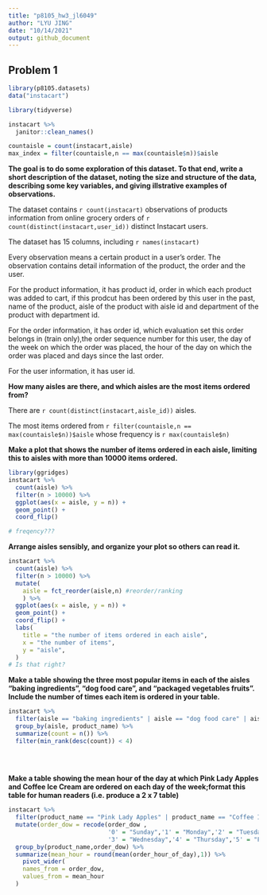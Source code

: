 ```yaml
---
title: "p8105_hw3_jl6049"
author: "LYU JING"
date: "10/14/2021"
output: github_document
---
```

## Problem 1

```r
library(p8105.datasets)
data("instacart")

library(tidyverse)

```

```r
instacart %>% 
  janitor::clean_names()

countaisle = count(instacart,aisle)
max_index = filter(countaisle,n == max(countaisle$n))$aisle

```
**The goal is to do some exploration of this dataset. To that end, write a short description of the dataset, noting the size and structure of the data, describing some key variables, and giving illstrative examples of observations. **

The dataset contains `r count(instacart)` observations of products information from online grocery orders of `r count(distinct(instacart,user_id))` distinct Instacart users.

The dataset has 15 columns, including `r names(instacart)`

Every observation means a certain product in a user's order. The observation contains detail information of the product, the order and the user. 

For the product information, it has product id, order in which each product was added to cart, if this prodcut has been ordered by this user in the past, name of the product, aisle of the product with aisle id and department of the product with department id.

For the order information, it has order id, which evaluation set this order belongs in (train only),the order sequence number for this user, the day of the week on which the order was placed, the hour of the day on which the order was placed and days since the last order.

For the user information, it has user id.


**How many aisles are there, and which aisles are the most items ordered from?**

There are `r count(distinct(instacart,aisle_id))` aisles.

The most items ordered from `r filter(countaisle,n == max(countaisle$n))$aisle` whose frequency is `r max(countaisle$n)`

**Make a plot that shows the number of items ordered in each aisle, limiting this to aisles with more than 10000 items ordered.**
```r

library(ggridges)
instacart %>%
  count(aisle) %>% 
  filter(n > 10000) %>%
  ggplot(aes(x = aisle, y = n)) +
  geom_point() +
  coord_flip()

# freqency???
```


**Arrange aisles sensibly, and organize your plot so others can read it.**
```r
instacart %>%
  count(aisle) %>% 
  filter(n > 10000) %>%
  mutate(
    aisle = fct_reorder(aisle,n) #reorder/ranking
    ) %>% 
  ggplot(aes(x = aisle, y = n)) +
  geom_point() +
  coord_flip() +
  labs(
    title = "the number of items ordered in each aisle",
    x = "the number of items",
    y = "aisle",
  )
# Is that right?
```


**Make a table showing the three most popular items in each of the aisles “baking ingredients”, “dog food care”, and “packaged vegetables fruits”. Include the number of times each item is ordered in your table.**

```r
instacart %>%
  filter(aisle == "baking ingredients" | aisle == "dog food care" | aisle == "packaged vegetables fruits") %>%
  group_by(aisle, product_name) %>% 
  summarize(count = n()) %>% 
  filter(min_rank(desc(count)) < 4)
  
  
 
```

**Make a table showing the mean hour of the day at which Pink Lady Apples and Coffee Ice Cream are ordered on each day of the week;format this table for human readers (i.e. produce a 2 x 7 table)**
```r
instacart %>%
  filter(product_name == "Pink Lady Apples" | product_name == "Coffee Ice Cream") %>%
  mutate(order_dow = recode(order_dow , 
                            '0' = "Sunday",'1' = "Monday",'2' = "Tuesday",
                            '3' = "Wednesday",'4' = "Thursday",'5' = "Friday",'6' = "Saturday")) %>% 
  group_by(product_name,order_dow) %>% 
  summarize(mean_hour = round(mean(order_hour_of_day),1)) %>% 
    pivot_wider(
    names_from = order_dow,
    values_from = mean_hour
  ) 


```








